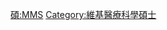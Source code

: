 {{Userbox
  |border-c = #88FF88
  |border-s = 1
  |id-c     = #88FF88
  |id-s     = 12
  |id-fc    = #000000
  |info-c   = #EEFFEE
  |info-s   = 10
  |info-fc  = #000000
  |id       = M.M.S.
  |info     = 這個用戶擁有[[:Category:維基醫療科學碩士|醫療科學碩士]]學位。
}}
<includeonly> [[Category:維基醫療科學碩士|{{PAGENAME}}]] </includeonly>
<noinclude> [[Category:學位用戶框模板|碩:MMS]][[Category:維基醫療科學碩士]] </noinclude>